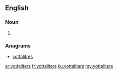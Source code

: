 ==English==

===Noun===
{{head|en}}

# {{plural of|yottaliter}}

===Anagrams===
* [[yottalitres#English|yottalitres]]

[[ar:yottaliters]]
[[fr:yottaliters]]
[[ku:yottaliters]]
[[my:yottaliters]]